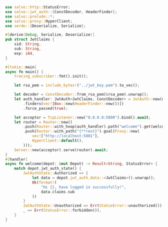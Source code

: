
```rust  title="jwt-clerk/src/main.rs"
use salvo::http::StatusError;
use salvo::jwt_auth::{ConstDecoder, HeaderFinder};
use salvo::prelude::*;
use salvo::proxy::HyperClient;
use serde::{Deserialize, Serialize};

#[derive(Debug, Serialize, Deserialize)]
pub struct JwtClaims {
    sid: String,
    sub: String,
    exp: i64,
}

#[tokio::main]
async fn main() {
    tracing_subscriber::fmt().init();

    let rsa_pem = include_bytes!("../jwt_key.pem").to_vec();

    let decoder = ConstDecoder::from_rsa_pem(&rsa_pem).unwrap();
    let auth_handler: JwtAuth<JwtClaims, ConstDecoder> = JwtAuth::new(decoder)
        .finders(vec![Box::new(HeaderFinder::new())])
        .force_passed(true);

    let acceptor = TcpListener::new("0.0.0.0:5800").bind().await;
    let router = Router::new()
        .push(Router::with_hoop(auth_handler).path("welcome").get(welcome))
        .push(Router::with_path("{**rest}").goal(Proxy::new(
            vec!["http://localhost:5801"],
            HyperClient::default(),
        )));
    Server::new(acceptor).serve(router).await;
}
#[handler]
async fn welcome(depot: &mut Depot) -> Result<String, StatusError> {
    match depot.jwt_auth_state() {
        JwtAuthState::Authorized => {
            let data = depot.jwt_auth_data::<JwtClaims>().unwrap();
            Ok(format!(
                "Hi {}, have logged in successfully!",
                data.claims.sub
            ))
        }
        JwtAuthState::Unauthorized => Err(StatusError::unauthorized()),
        _ => Err(StatusError::forbidden()),
    }
}

```